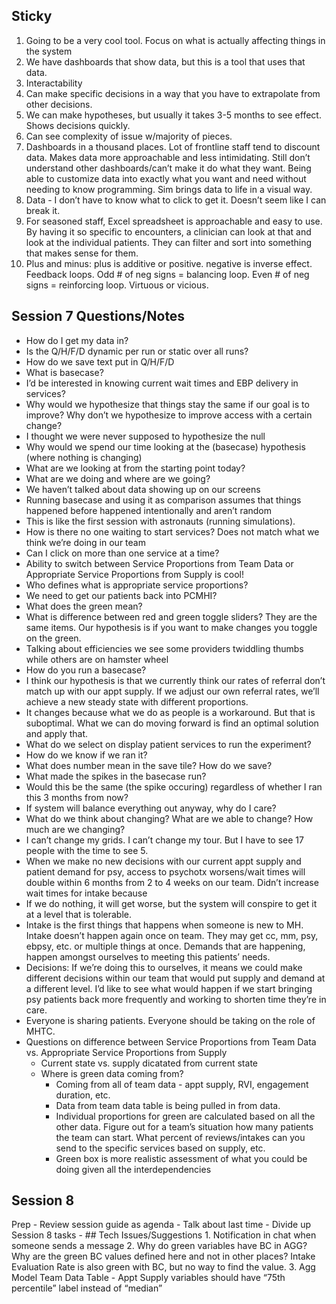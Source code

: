 ## Sticky
1. Going to be a very cool tool. Focus on what is actually affecting things in the system
2. We have dashboards that show data, but this is a tool that uses that data. 
3. Interactability
4. Can make specific decisions in a way that you have to extrapolate from other decisions. 
5. We can make hypotheses, but usually it takes 3-5 months to see effect. Shows decisions quickly.
6. Can see complexity of issue w/majority of pieces.
7. Dashboards in a thousand places. Lot of frontline staff tend to discount data. Makes data more approachable and less intimidating.  Still don't understand other dashboards/can't make it do what they want. Being able to customize data into exactly what you want and need without needing to know programming. Sim brings data to life in a visual way.
8. Data - I don't have to know what to click to get it. Doesn't seem like I can break it.
9. For seasoned staff, Excel spreadsheet is approachable and easy to use. By having it so specific to encounters, a clinician can look at that and look at the individual patients. They can filter and sort into something that makes sense for them.
10. Plus and minus: plus is additive or positive. negative is inverse effect. Feedback loops. Odd # of neg signs = balancing loop. Even # of neg signs = reinforcing loop. Virtuous or vicious.

## Session 7 Questions/Notes
- How do I get my data in?
- Is the Q/H/F/D dynamic per run or static over all runs?
- How do we save text put in Q/H/F/D
- What is basecase?
- I'd be interested in knowing current wait times and EBP delivery in services?
- Why would we hypothesize that things stay the same if our goal is to improve? Why don't we hypothesize to improve access with a certain change?
- I thought we were never supposed to hypothesize the null
- Why would we spend our time looking at the (basecase) hypothesis (where nothing is changing)
- What are we looking at from the starting point today?
- What are we doing and where are we going?
- We haven't talked about data showing up on our screens
- Running basecase and using it as comparison assumes that things happened before happened intentionally and aren't random
- This is like the first session with astronauts (running simulations).
- How is there no one waiting to start services? Does not match what we think we're doing in our team
- Can I click on more than one service at a time?
- Ability to switch between Service Proportions from Team Data or Appropriate Service Proportions from Supply is cool!
- Who defines what is appropriate service proportions?
- We need to get our patients back into PCMHI?
- What does the green mean?
- What is difference between red and green toggle sliders? They are the same items. Our hypothesis is if you want to make changes you toggle on the green.
- Talking about efficiencies we see some providers twiddling thumbs while others are on hamster wheel
- How do you run a basecase?
- I think our hypothesis is that we currently think our rates of referral don't match up with our appt supply. If we adjust our own referral rates, we'll achieve a new steady state with different proportions. 
- It changes because what we do as people is a workaround.  But that is suboptimal.  What we can do moving forward is find an optimal solution and apply that.
- What do we select on display patient services to run the experiment?
- How do we know if we ran it?
- What does number mean in the save tile? How do we save?
- What made the spikes in the basecase run?
- Would this be the same (the spike occuring) regardless of whether I ran this 3 months from now?
- If system will balance everything out anyway, why do I care?
- What do we think about changing? What are we able to change? How much are we changing?
- I can't change my grids. I can't change my tour. But I have to see 17 people with the time to see 5.
- When we make no new decisions with our current appt supply and patient demand for psy, access to psychotx worsens/wait times will double within 6 months from 2 to 4 weeks on our team. Didn't increase wait times for intake because 
- If we do nothing, it will get worse, but the system will conspire to get it at a level that is tolerable.
- Intake is the first things that happens when someone is new to MH. Intake doesn't happen again once on team. They may get cc, mm, psy, ebpsy, etc. or multiple things at once. Demands that are happening, happen amongst ourselves to meeting this patients' needs.
- Decisions: If we're doing this to ourselves, it means we could make different decisions within our team that would put supply and demand at a different level. I'd like to see what would happen if we start bringing psy patients back more frequently and  working to shorten time they're in care.
- Everyone is sharing patients. Everyone should be taking on the role of MHTC.
- Questions on difference between Service Proportions from Team Data vs. Appropriate Service Proportions from Supply
  - Current state vs. supply dicatated from current state
  - Where is green data coming from?
    - Coming from all of team data - appt supply, RVI, engagement duration, etc.
    - Data from team data table is being pulled in from data.
    - Individual proportions for green are calculated based on all the other data. Figure out for a team's situation how many patients the team can start. What percent of reviews/intakes can you send to the specific services based on supply, etc.
    - Green box is more realistic assessment of what you could be doing given all the interdependencies

## Session 8
Prep
- Review session guide as agenda
- Talk about last time
- Divide up Session 8 tasks
- 
## Tech Issues/Suggestions
1. Notification in chat when someone sends a message
2. Why do green variables have BC in AGG? Why are the green BC values defined here and not in other places? Intake Evaluation Rate is also green with BC, but no way to find the value.
3. Agg Model Team Data Table - Appt Supply variables should have "75th percentile" label instead of "median"
